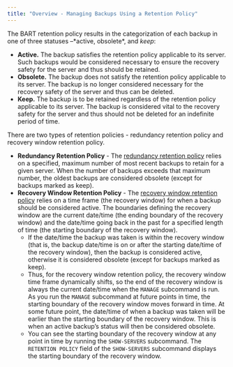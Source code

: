 ```yaml
---
title: "Overview - Managing Backups Using a Retention Policy"
---
```


<div id="overview_managing_backups_using_a_retention_policy" class="registered_link"></div>

The BART retention policy results in the categorization of each backup in one of three statuses –\*active, obsolete\*, and *keep*:

-   **Active.** The backup satisfies the retention policy applicable to its server. Such backups would be considered necessary to ensure the recovery safety for the server and thus should be retained.
-   **Obsolete.** The backup does not satisfy the retention policy applicable to its server. The backup is no longer considered necessary for the recovery safety of the server and thus can be deleted.
-   **Keep.** The backup is to be retained regardless of the retention policy applicable to its server. The backup is considered vital to the recovery safety for the server and thus should not be deleted for an indefinite period of time.

There are two types of retention policies - redundancy retention policy and recovery window retention policy.

-   **Redundancy Retention Policy** - The [redundancy retention policy](../03_setting_the_retention_policy/#redundancy-retention-policy) relies on a specified, maximum number of most recent backups to retain for a given server. When the number of backups exceeds that maximum number, the oldest backups are considered obsolete (except for backups marked as keep).
-   **Recovery Window Retention Policy** - The [recovery window retention policy](../03_setting_the_retention_policy/#recovery-window-retention-policy) relies on a time frame (the recovery window) for when a backup should be considered active. The boundaries defining the recovery window are the current date/time (the ending boundary of the recovery window) and the date/time going back in the past for a specified length of time (the starting boundary of the recovery window).
    -   If the date/time the backup was taken is within the recovery window (that is, the backup date/time is on or after the starting date/time of the recovery window), then the backup is considered active, otherwise it is considered obsolete (except for backups marked as keep).
    -   Thus, for the recovery window retention policy, the recovery window time frame dynamically shifts, so the end of the recovery window is always the current date/time when the `MANAGE` subcommand is run. As you run the `MANAGE` subcommand at future points in time, the starting boundary of the recovery window moves forward in time. At some future point, the date/time of when a backup was taken will be earlier than the starting boundary of the recovery window. This is when an active backup’s status will then be considered obsolete.
    -   You can see the starting boundary of the recovery window at any point in time by running the `SHOW-SERVERS` subcommand. The `RETENTION POLICY` field of the `SHOW-SERVERS` subcommand displays the starting boundary of the recovery window.
